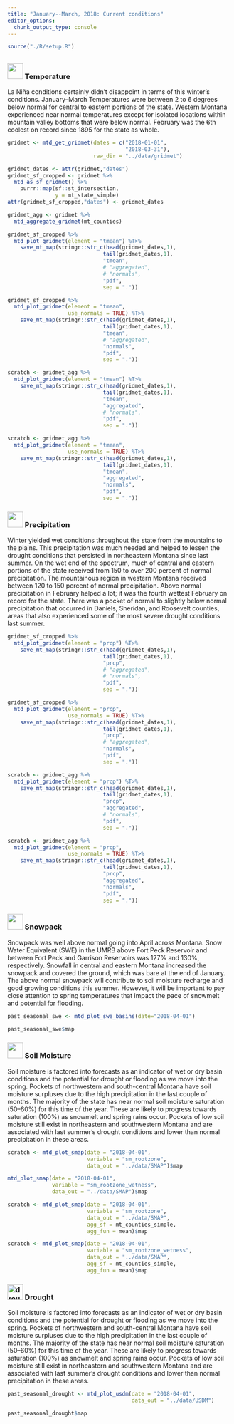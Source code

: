 ```yaml
---
title: "January--March, 2018: Current conditions"
editor_options: 
  chunk_output_type: console
---
```


```r
source("./R/setup.R")

```

## {- .tabset .tabset-fade .tabset-pills}

### <img src="./icons/temperature.svg" width="35px"/> Temperature {-}

La Niña conditions certainly didn’t disappoint in terms of this winter’s conditions. January--March Temperatures were between 2 to 6 degrees below normal for central to eastern portions of the state. Western Montana experienced near normal temperatures except for isolated locations within mountain valley bottoms that were below normal. February was the 6th coolest on record since 1895 for the state as whole.

```r

gridmet <- mtd_get_gridmet(dates = c("2018-01-01",
                                     "2018-03-31"),
                           raw_dir = "../data/gridmet")

gridmet_dates <- attr(gridmet,"dates")
gridmet_sf_cropped <- gridmet %>%
  mtd_as_sf_gridmet() %>%
    purrr::map(sf::st_intersection,
               y = mt_state_simple)
attr(gridmet_sf_cropped,"dates") <- gridmet_dates

gridmet_agg <- gridmet %>%
  mtd_aggregate_gridmet(mt_counties)

```


```r
gridmet_sf_cropped %>%
  mtd_plot_gridmet(element = "tmean") %T>%
    save_mt_map(stringr::str_c(head(gridmet_dates,1),
                              tail(gridmet_dates,1),
                              "tmean",
                              # "aggregated",
                              # "normals",
                              "pdf",
                              sep = "."))
```


```r
gridmet_sf_cropped %>%
  mtd_plot_gridmet(element = "tmean",
                   use_normals = TRUE) %T>%
    save_mt_map(stringr::str_c(head(gridmet_dates,1),
                              tail(gridmet_dates,1),
                              "tmean",
                              # "aggregated",
                              "normals",
                              "pdf",
                              sep = "."))
```


```r
scratch <- gridmet_agg %>%
  mtd_plot_gridmet(element = "tmean") %T>%
    save_mt_map(stringr::str_c(head(gridmet_dates,1),
                              tail(gridmet_dates,1),
                              "tmean",
                              "aggregated",
                              # "normals",
                              "pdf",
                              sep = "."))
```


```r
scratch <- gridmet_agg %>%
  mtd_plot_gridmet(element = "tmean",
                   use_normals = TRUE) %T>%
    save_mt_map(stringr::str_c(head(gridmet_dates,1),
                              tail(gridmet_dates,1),
                              "tmean",
                              "aggregated",
                              "normals",
                              "pdf",
                              sep = "."))
```


### <img src="./icons/precipitation.svg" width="35px"/> Precipitation {-}

Winter yielded wet conditions throughout the state from the mountains to the plains. This precipitation was much needed and helped to lessen the drought conditions that persisted in northeastern Montana since last summer. On the wet end of the spectrum, much of central and eastern portions of the state received from 150 to over 200 percent of normal precipitation. The mountainous region in western Montana received between 120 to 150 percent of normal precipitation. Above normal precipitation in February helped a lot; it was the fourth wettest February on record for the state. There was a pocket of normal to slightly below normal precipitation that occurred in Daniels, Sheridan, and Roosevelt counties, areas that also experienced some of the most severe drought conditions last summer.

```r
gridmet_sf_cropped %>%
  mtd_plot_gridmet(element = "prcp") %T>%
    save_mt_map(stringr::str_c(head(gridmet_dates,1),
                              tail(gridmet_dates,1),
                              "prcp",
                              # "aggregated",
                              # "normals",
                              "pdf",
                              sep = "."))

```


```r
gridmet_sf_cropped %>%
  mtd_plot_gridmet(element = "prcp",
                   use_normals = TRUE) %T>%
    save_mt_map(stringr::str_c(head(gridmet_dates,1),
                              tail(gridmet_dates,1),
                              "prcp",
                              # "aggregated",
                              "normals",
                              "pdf",
                              sep = "."))
```


```r
scratch <- gridmet_agg %>%
  mtd_plot_gridmet(element = "prcp") %T>%
    save_mt_map(stringr::str_c(head(gridmet_dates,1),
                              tail(gridmet_dates,1),
                              "prcp",
                              "aggregated",
                              # "normals",
                              "pdf",
                              sep = "."))
```


```r
scratch <- gridmet_agg %>%
  mtd_plot_gridmet(element = "prcp",
                   use_normals = TRUE) %T>%
    save_mt_map(stringr::str_c(head(gridmet_dates,1),
                              tail(gridmet_dates,1),
                              "prcp",
                              "aggregated",
                              "normals",
                              "pdf",
                              sep = "."))
```

### <img src="./icons/swe.svg" width="35px"/> Snowpack {-}

Snowpack was well above normal going into April across Montana. Snow Water Equivalent (SWE) in the UMRB above Fort Peck Reservoir and between Fort Peck and Garrison Reservoirs was 127% and 130%, respectively. Snowfall in central and eastern Montana increased the snowpack and covered the ground, which was bare at the end of January. The above normal snowpack will contribute to soil moisture recharge and good growing conditions this summer. However, it will be important to pay close attention to spring temperatures that impact the pace of snowmelt and potential for flooding.

```r
past_seasonal_swe <- mtd_plot_swe_basins(date="2018-04-01")

past_seasonal_swe$map

```

<!-- #### Big Story: Blizzard affects Blackfeet Nation --- Feb 23--27 & March 6 {-} -->

<!-- •	Winds 60--75 mph combined with recent heavy snow & extreme cold temperatures led to a blizzard --- 10 to 15+ foot snow drifts -->
<!-- •	Impassable roads and driveways caused people to be trapped in their homes & stranded on roadways --- numerous road closures -->
<!-- •	Dennis Longknife --- No work for the tribe here in north central Montana. Another blizzard hit and dropped at least 2 more feet of snow, shutting down all travel. -->
<!-- •	State of emergency on the Blackfeet, Fort Belknap, and Northern Cheyenne reservations and in Glacier and Golden Valley counties -->

### <img src="./icons/soil_saturation.svg" width="35px"/> Soil Moisture {-}

Soil moisture is factored into forecasts as an indicator of wet or dry basin conditions and the potential for drought or flooding as we move into the spring. Pockets of northwestern and south-central Montana have soil moisture surpluses due to the high precipitation in the last couple of months. The majority of the state has near normal soil moisture saturation (50--60%) for this time of the year. These are likely to progress towards saturation (100%) as snowmelt and spring rains occur. Pockets of low soil moisture still exist in northeastern and southwestern Montana and are associated with last summer’s drought conditions and lower than normal precipitation in these areas.

```r
scratch <- mtd_plot_smap(date = "2018-04-01",
                         variable = "sm_rootzone",
                         data_out = "../data/SMAP")$map
```


```r
mtd_plot_smap(date = "2018-04-01",
              variable = "sm_rootzone_wetness",
              data_out = "../data/SMAP")$map
```


```r
scratch <- mtd_plot_smap(date = "2018-04-01",
                         variable = "sm_rootzone",
                         data_out = "../data/SMAP",
                         agg_sf = mt_counties_simple,
                         agg_fun = mean)$map
```


```r
scratch <- mtd_plot_smap(date = "2018-04-01",
                         variable = "sm_rootzone_wetness",
                         data_out = "../data/SMAP",
                         agg_sf = mt_counties_simple,
                         agg_fun = mean)$map
```

### ![drought icon](./icons/drought.svg){width="35px"} Drought {-}

Soil moisture is factored into forecasts as an indicator of wet or dry basin conditions and the potential for drought or flooding as we move into the spring. Pockets of northwestern and south-central Montana have soil moisture surpluses due to the high precipitation in the last couple of months. The majority of the state has near normal soil moisture saturation (50--60%) for this time of the year. These are likely to progress towards saturation (100%) as snowmelt and spring rains occur. Pockets of low soil moisture still exist in northeastern and southwestern Montana and are associated with last summer’s drought conditions and lower than normal precipitation in these areas.

```r

past_seasonal_drought <- mtd_plot_usdm(date = "2018-04-01",
                                       data_out = "../data/USDM")

past_seasonal_drought$map

```

